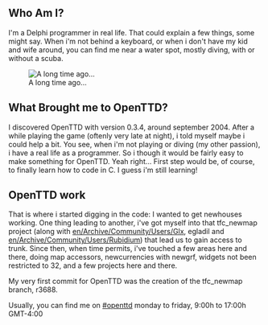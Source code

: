 {{en/Archive/Community/Users/Infobox Developer|
realname=Jean-Francois Claeys|
birthyear=1964|
codingspec=The French Connection/Map Array|
currentstat=Active|
website=www.belugasmasques.org|
}}

== Who Am I? ==
I'm a Delphi programmer in real life.  That could explain a few things, some might say.  When i'm not behind a keyboard, or when i don't have my kid and wife around, you can find me near a water spot, mostly diving, with or without a scuba.

[[File:en/Archive/Community/Users/Smallbelugas on stage.jpeg|frame|center|A long time ago...]]

== What Brought me to OpenTTD? ==
I discovered OpenTTD with version 0.3.4, around september 2004.  After a while playing the game (oftenly very late at night), i told myself maybe i could help a bit. You see, when i'm not playing or diving (my other passion), i have a real life as a programmer.  So i though it would be fairly easy to make something for OpenTTD.  Yeah right...  First step would be, of course, to finally learn how to code in C.  I guess i'm still learning!

== OpenTTD work ==
That is where i started digging in the code: I wanted to get newhouses working. One thing leading to another, i've got myself into that tfc_newmap project (along with [[en/Archive/Community/Users/Glx]], egladil and [[en/Archive/Community/Users/Rubidium]]) that lead us to gain access to trunk.  Since then, when time permits, i've touched a few areas here and there, doing map accessors, newcurrencies with newgrf, widgets not been restricted to 32, and a few projects here and there.

My very first commit for OpenTTD was the creation of the tfc_newmap branch, r3688.

Usually, you can find me on [irc://irc.oftc.net/openttd #openttd] monday to friday, 9:00h to 17:00h GMT-4:00